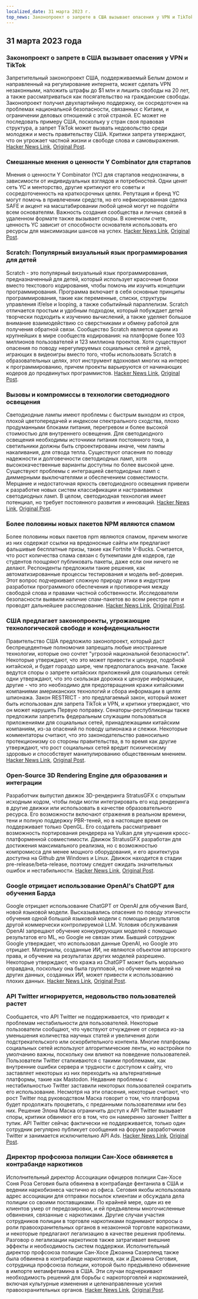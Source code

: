 ```yaml
---
localized_date: 31 марта 2023 г.
top_news: Законопроект о запрете в США вызывает опасения у VPN и TikTok
---
```




<CallToAction />

<Steps>

## 31 марта 2023 года

### Законопроект о запрете в США вызывает опасения у VPN и TikTok

Запретительный законопроект США, поддерживаемый Белым домом и направленный на регулирование интернета, может сделать VPN незаконными, наложить штрафы до $1 млн и лишить свободы на 20 лет, а также рассматриваться как посягательство на гражданские свободы. Законопроект получил двухпартийную поддержку, он сосредоточен на проблемах национальной безопасности, связанных с Китаем, и ограничении деловых отношений с этой страной. ЕС может не последовать примеру США, поскольку у стран своя правовая структура, а запрет TikTok может вызвать недовольство среди молодежи и месть правительству США. Критики запрета утверждают, что он угрожает частной жизни и свободе слова и самовыражения.
[Hacker News Link](http://news.ycombinator.com/item?id=35366955), [Original Post](https://www.youtube.com/watch?v=FWQGA_n5Z4M).

### Смешанные мнения о ценности Y Combinator для стартапов

Мнения о ценности Y Combinator (YC) для стартапов неоднозначны, в зависимости от индивидуальных взглядов и потребностей. Одни ценят сеть YC и менторство, другие критикуют его советы и сосредоточенность на краткосрочных целях. Репутация и бренд YC могут помочь в привлечении средств, но его нефиксированная сделка SAFE и акцент на масштабировании любой ценой могут не подойти всем основателям. Важность создания сообщества и личных связей в удаленном формате также вызывает споры. В конечном счете, ценность YC зависит от способности основателя использовать его ресурсы для максимизации шансов на успех.
[Hacker News Link](http://news.ycombinator.com/item?id=35373019), [Original Post](https://acecreamu.substack.com/p/is-y-combinator-worth-the-money).

### Scratch: Популярный визуальный язык программирования для детей

Scratch - это популярный визуальный язык программирования, предназначенный для детей, который использует красочные блоки вместо текстового кодирования, чтобы помочь им изучить концепции программирования. Программа включает в себя основные принципы программирования, такие как переменные, списки, структуры управления if/else и looping, а также событийный параллелизм. Scratch отличается простым и удобным подходом, который побуждает детей творчески подходить к изучению вычислений, а также уделяет большое внимание взаимодействию со сверстниками и обмену работой для получения обратной связи. Сообщество Scratch является одним из крупнейших в мире сообществ кодирования: на платформе более 103 миллионов пользователей и 123 миллиона проектов. Хотя существуют опасения по поводу нерегулируемых социальных сетей и детей, играющих в видеоигры вместо того, чтобы использовать Scratch в образовательных целях, этот инструмент вдохновил многих на интерес к программированию, причем проекты варьируются от начинающих кодеров до продвинутых программистов.
[Hacker News Link](http://news.ycombinator.com/item?id=35373052), [Original Post](https://scratch.mit.edu/about).

### Вызовы и компромиссы в технологии светодиодного освещения

Светодиодные лампы имеют проблемы с быстрым выходом из строя, плохой цветопередачей и индексом спектрального сходства, плохо продуманными блоками питания, перегревом и более высокой стоимостью для внутреннего освещения. Для светодиодного освещения необходимы источники питания постоянного тока, а светильники должны быть спроектированы иначе, чем лампы накаливания, для отвода тепла. Существуют опасения по поводу надежности и долговечности светодиодных ламп, хотя высококачественные варианты доступны по более высокой цене. Существуют проблемы с интеграцией светодиодных ламп с диммерными выключателями и обеспечением совместимости. Мерцание и недостаточная яркость светодиодного освещения привели к разработке новых систем классификации и настраиваемых светодиодных ламп. В целом, светодиодная технология имеет потенциал, но требует постоянного развития и инноваций.
[Hacker News Link](http://news.ycombinator.com/item?id=35371750), [Original Post](https://nymag.com/strategist/article/led-light-bulbs-investigation.html).

### Более половины новых пакетов NPM являются спамом

Более половины новых пакетов npm являются спамом, причем многие из них содержат ссылки на вредоносные сайты или предлагают фальшивые бесплатные призы, такие как Fortnite V-Bucks. Считается, что рост количества спама связан с буткемпами для кодеров, где студентов поощряют публиковать пакеты, даже если они ничего не делают. Респонденты предложили такие решения, как автоматизированные процессы тестирования и модель веб-доверия. Этот вопрос подчеркивает сложную природу этики в индустрии разработки программного обеспечения и противоречия между свободой слова и правами частной собственности. Исследователи безопасности выявили наличие спам-пакетов во всем реестре npm и проводят дальнейшее расследование.
[Hacker News Link](http://news.ycombinator.com/item?id=35370728), [Original Post](https://blog.sandworm.dev/one-in-two-new-npm-packages-is-seo-spam-right-now).

### США предлагает законопроекты, угрожающие технологической свободе и конфиденциальности

Правительство США предложило законопроект, который даст беспрецедентные полномочия запрещать любые иностранные технологии, которые оно сочтет "угрозой национальной безопасности". Некоторые утверждают, что это может привести к цензуре, подобной китайской, и будет гораздо шире, чем предполагалось вначале. Также ведутся споры о запрете китайских приложений для социальных сетей: одни утверждают, что это скользкая дорожка к цензуре информации, другие - что это необходимо для предотвращения кражи китайскими компаниями американских технологий и сбора информации в целях шпионажа. Закон RESTRICT - это предлагаемый закон, который может быть использован для запрета TikTok и VPN, и критики утверждают, что он может нарушить Первую поправку. Сенаторы-республиканцы также предложили запретить федеральным служащим пользоваться приложениями для социальных сетей, принадлежащими китайским компаниям, из-за опасений по поводу шпионажа и слежки. Некоторые комментаторы считают, что это законодательство равносильно протекционизму со стороны правительства, в то время как другие утверждают, что рост социальных сетей вредит психическому здоровью и способствует манипулированию общественным мнением.
[Hacker News Link](http://news.ycombinator.com/item?id=35369075), [Original Post](https://www.vice.com/en/article/4a3ddb/restrict-act-insanely-broad-ban-tiktok-vpns).

### Open-Source 3D Rendering Engine для образования и интеграции

Разработчик выпустил движок 3D-рендеринга StratusGFX с открытым исходным кодом, чтобы люди могли интегрировать его код рендеринга в другие движки или использовать в качестве образовательного ресурса. Его возможности включают отражения в реальном времени, тени и полную поддержку PBR-теней, но в настоящее время он поддерживает только OpenGL. Его создатель рассматривает возможность портирования рендерера на Vulkan для улучшения кросс-платформенной совместимости. Движок StratusGFX разработан для достижения максимального реализма, но с возможностью компромисса для менее мощного оборудования, и его архитектура доступна на Github для Windows и Linux. Движок находится в стадии pre-release/beta-release, поэтому следует ожидать значительных ошибок и нестабильности.
[Hacker News Link](http://news.ycombinator.com/item?id=35370284), [Original Post](https://github.com/KTStephano/StratusGFX).

### Google отрицает использование OpenAI's ChatGPT для обучения Барда

Google отрицает использование ChatGPT от OpenAI для обучения Bard, новой языковой модели. Высказывались опасения по поводу этичности обучения одной большой языковой модели с помощью результатов другой коммерчески контролируемой LLM. Условия обслуживания OpenAI запрещают обучение конкурирующих моделей с помощью результатов его ML, но Google не связан этим. Бывший сотрудник Google утверждает, что использовал данные OpenAI, но Google это отрицает. Материалы, созданные ИИ, не являются объектом авторского права, и обучение на результатах других моделей разрешено. Некоторые утверждают, что кража из ChatGPT может быть морально оправдана, поскольку она была групповой, но обучение моделей на других данных, созданных ИИ, может привести к использованию плохих данных.
[Hacker News Link](http://news.ycombinator.com/item?id=35370915), [Original Post](https://twitter.com/steventey/status/1641267979399704576).

### API Twitter игнорируется, недовольство пользователей растет

Сообщается, что API Twitter не поддерживается, что приводит к проблемам нестабильности для пользователей. Некоторые пользователи сообщают, что чувствуют отчуждение от сервиса из-за уменьшения количества научных статей и увеличения доли подстрекательского или оскорбительного контента. Многие платформы социальных сетей используют алгоритмические ленты, но настройки по умолчанию важны, поскольку они влияют на поведение пользователей. Пользователи Twitter сталкиваются с такими проблемами, как внутренние ошибки сервера и трудности с доступом к сайту, что заставляет некоторых из них переходить на альтернативные платформы, такие как Mastodon. Недавние проблемы с нестабильностью Twitter заставили некоторых пользователей сократить его использование. Несмотря на эти опасения, некоторые считают, что рост Twitter под руководством Маска говорит о том, что платформа будет продолжать процветать, с преданными пользователями или без них. Решение Элона Маска ограничить доступ к API Twitter вызывает споры, критики обвиняют его в том, что он намеренно загоняет Twitter в тупик. API Twitter сейчас фактически не поддерживается, только один сотрудник регулярно публикует сообщения на форуме разработчиков Twitter и занимается исключительно API Ads.
[Hacker News Link](http://news.ycombinator.com/item?id=35370152), [Original Post](https://snarfed.org/the-twitter-api-is-now-effectively-unmaintained).

### Директор профсоюза полиции Сан-Хосе обвиняется в контрабанде наркотиков

Исполнительный директор Ассоциации офицеров полиции Сан-Хосе Соня Роза Сеговия была обвинена в контрабанде фентанила в США и ведении наркобизнеса частично из офиса. Сеговия якобы использовала адрес ассоциации для отправки посылок клиентам и обсуждала дела полиции со своими поставщиками. По крайней мере, один из ее клиентов умер от передозировки, и ей предъявлены многочисленные обвинения, связанные с наркотиками. Другие случаи участия сотрудников полиции в торговле наркотиками поднимают вопросы о роли правоохранительных органов в незаконной торговле наркотиками, и некоторые предлагают легализацию в качестве решения проблемы. Разговор о легализации наркотиков также затрагивает внешние эффекты и необходимость систем поддержки. Исполнительный директор профсоюза полиции Сан-Хосе Джоанна Сазерленд также была обвинена в контрабанде наркотиков, как и Джоанна Сеговия, сотрудница профсоюза полиции, которой было предъявлено обвинение в импорте метамфетамина в США. Эти случаи подчеркивают необходимость решений для борьбы с наркоторговлей и наркоманией, включая культурные изменения и целенаправленные усилия правоохранительных органов.
[Hacker News Link](http://news.ycombinator.com/item?id=35376488), [Original Post](https://www.washingtonexaminer.com/news/crime/san-jose-police-union-director-smuggle-fentanyl-charge).

</Steps>
